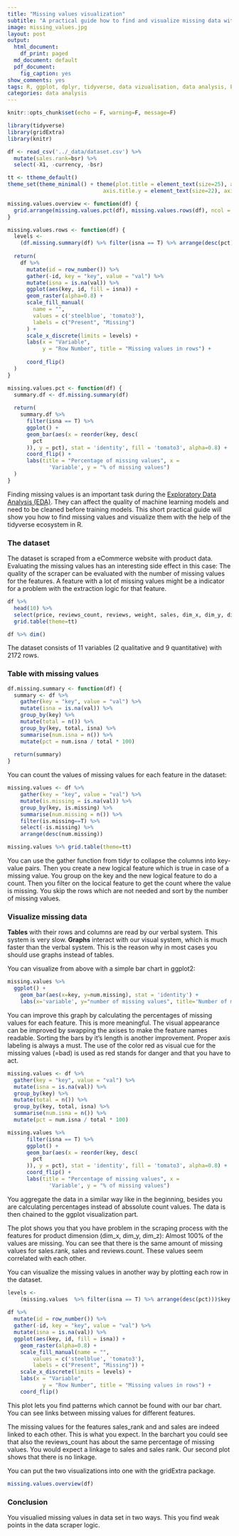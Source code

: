 ```yaml
---
title: "Missing values visualization"
subtitle: "A practical guide how to find and visualize missing data with tidyverse (ggplot2, dplyr, tidyr)"
image: missing_values.jpg
layout: post
output:
  html_document:
    df_print: paged
  md_document: default
  pdf_document:
    fig_caption: yes
show_comments: yes
tags: R, ggplot, dplyr, tidyverse, data vizualisation, data analysis, EDA
categories: data analysis
---
```


```r
knitr::opts_chunk$set(echo = F, warning=F, message=F)
```

```r
library(tidyverse)
library(gridExtra)
library(knitr)
```
```r
df <- read_csv('../_data/dataset.csv') %>% 
  mutate(sales.rank=bsr) %>% 
  select(-X1, -currency, -bsr)
```

```r
tt <- ttheme_default()
theme_set(theme_minimal() + theme(plot.title = element_text(size=25), axis.title.x = element_text(size=22), legend.text = element_text(size=20),
                              axis.title.y = element_text(size=22), axis.text.x  = element_text(size=20), axis.text.y = element_text(size=20)))
```


```r

missing.values.overview <- function(df) {
  grid.arrange(missing.values.pct(df), missing.values.rows(df), ncol = 2)
}

missing.values.rows <- function(df) {
  levels <-
    (df.missing.summary(df) %>% filter(isna == T) %>% arrange(desc(pct)))$key
  
  return(
    df %>%
      mutate(id = row_number()) %>%
      gather(-id, key = "key", value = "val") %>%
      mutate(isna = is.na(val)) %>%
      ggplot(aes(key, id, fill = isna)) +
      geom_raster(alpha=0.8) +
      scale_fill_manual(
        name = "",
        values = c('steelblue', 'tomato3'),
        labels = c("Present", "Missing")
      ) +
      scale_x_discrete(limits = levels) +
      labs(x = "Variable",
           y = "Row Number", title = "Missing values in rows") +
      
      coord_flip()
  )
}

missing.values.pct <- function(df) {
  summary.df <- df.missing.summary(df)
  
  return(
    summary.df %>%
      filter(isna == T) %>%
      ggplot() +
      geom_bar(aes(x = reorder(key, desc(
        pct
      )), y = pct), stat = 'identity', fill = 'tomato3', alpha=0.8) +
      coord_flip() +
      labs(title = "Percentage of missing values", x =
             'Variable', y = "% of missing values")
  )
}
```

Finding missing values is an important task during the [Exploratory Data Analysis (EDA)](https://en.wikipedia.org/wiki/Exploratory_data_analysis). They can affect the quality of machine learning models and need to be cleaned before training models. This short practical guide will show you how to find missing values and visualize them with the help of the tidyverse ecosystem in R.


### The dataset

The dataset is scraped from a eCommerce website with product data. Evaluating the missing values has an interesting side effect in this case: The quality of the scraper can be evaluated with the number of missing values for the features. A feature with a lot of missing values might be a indicator for a problem with the extraction logic for that feature.

```r
df %>% 
  head(10) %>% 
  select(price, reviews_count, reviews, weight, sales, dim_x, dim_y, dim_z) %>%
  grid.table(theme=tt)
```

```r
df %>% dim()
```


The dataset consists of 11 variables (2 qualitative and 9 quantitative) with 2172 rows.


### Table with missing values 
 
```r
df.missing.summary <- function(df) {
  summary <- df %>%
    gather(key = "key", value = "val") %>%
    mutate(isna = is.na(val)) %>%
    group_by(key) %>%
    mutate(total = n()) %>%
    group_by(key, total, isna) %>%
    summarise(num.isna = n()) %>%
    mutate(pct = num.isna / total * 100)
  
  return(summary)
}
```

You can count the values of missing values for each feature in the dataset:

```r
missing.values <- df %>%
    gather(key = "key", value = "val") %>%
    mutate(is.missing = is.na(val)) %>%
    group_by(key, is.missing) %>%
    summarise(num.missing = n()) %>%
    filter(is.missing==T) %>%
    select(-is.missing) %>%
    arrange(desc(num.missing))

missing.values %>% grid.table(theme=tt)
```

You can use the gather function from tidyr to collapse the columns into key-value pairs. Then you create a new logical feature which is true in case of a missing value. You group on the key and the new logical feature to do a count. Then you filter on the locical feature to get the count where the value is missing. You skip the rows which are not needed and sort by the number of missing values. 

### Visualize missing data


__Tables__ with their rows and columns  are read by our verbal system. This system is very slow. 
__Graphs__ interact with our visual system, which is much faster than the verbal system. This is the reason why in most cases you should use graphs instead of tables. 

You can visualize from above with a simple bar chart in ggplot2:

```r
missing.values %>%
  ggplot() +
    geom_bar(aes(x=key, y=num.missing), stat = 'identity') +
    labs(x='variable', y="number of missing values", title='Number of missing values')
```

You can improve this graph by calculating the percentages of missing values for each feature. This is more meaningful. The visual appearance can be improved by swapping the axises to make the feature names readable. Sorting the bars by it's length is another improvement. Proper axis labeling is always a must. The use of the color red as visual cue for the missing values (=bad) is used as red stands for danger and that you have to act.


```r
missing.values <- df %>%
  gather(key = "key", value = "val") %>%
  mutate(isna = is.na(val)) %>%
  group_by(key) %>%
  mutate(total = n()) %>%
  group_by(key, total, isna) %>%
  summarise(num.isna = n()) %>%
  mutate(pct = num.isna / total * 100)

missing.values %>%
      filter(isna == T) %>%
      ggplot() +
      geom_bar(aes(x = reorder(key, desc(
        pct
      )), y = pct), stat = 'identity', fill = 'tomato3', alpha=0.8) +
      coord_flip() +
      labs(title = "Percentage of missing values", x =
             'Variable', y = "% of missing values")
```

You aggregate the data in a similar way like in the beginning, besides you are calculating percentages instead of abssolute count values. The data is then chained to the ggplot visualization part.

The plot shows you that you have problem in the scraping process with the features for product dimension (dim_x, dim_y, dim_z): Almost 100% of the values are missing. You can see that there is the same amount of missing values for sales.rank, sales and reviews.count. These values seem correlated with each other.

You can visualize the missing values in another way by plotting each row in the dataset. 

```r
levels <-
    (missing.values  %>% filter(isna == T) %>% arrange(desc(pct)))$key
  
df %>%
  mutate(id = row_number()) %>%
  gather(-id, key = "key", value = "val") %>%
  mutate(isna = is.na(val)) %>%
  ggplot(aes(key, id, fill = isna)) +
    geom_raster(alpha=0.8) +
    scale_fill_manual(name = "",
        values = c('steelblue', 'tomato3'),
        labels = c("Present", "Missing")) +
    scale_x_discrete(limits = levels) +
    labs(x = "Variable",
           y = "Row Number", title = "Missing values in rows") +
    coord_flip()
```
This plot lets you find patterns which cannot be found with our bar chart. You can see links between missing values for different features.

The missing values for the features sales_rank and and sales are indeed linked to each other. This is what you expect. In the barchart you could see that also the reviews_count has about the same percentage of missing values. You would expect a linkage to sales and sales rank. Our second plot shows that there is no linkage.

You can put the two visualizations into one with the gridExtra package. 



```r
missing.values.overview(df)
```


### Conclusion

You visualied missing values in data set in two ways. This you find weak points in the data scraper logic. 





